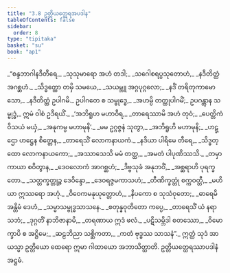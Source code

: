 ```yaml
---
title: "3.8 ဥတ္တိယတ္ထေရအပဒါန"
tableOfContents: false
sidebar:
  order: 8
type: "tipitaka"
basket: "su"
book: "ap1"
---
```



<DynamicBreadcrumb />

<Division number="169" book="ap1" e="ch" v="20" p="88">

<Paragraph number="1042" type="verses" book="ap1">
_“စန္ဒဘာဂါနဒီတီရေ,_  
_သုသုမာရော အဟံ တဒါ;_  
_သဂေါစရပ္ပသုတောဟံ,_  
_နဒီတိတ္ထံ အဂစ္ဆဟံ._  

</Paragraph>

</Division>
<Division number="170" book="ap1" e="ch" v="20" p="88">

<Paragraph number="1043" type="verses" book="ap1">
_သိဒ္ဓတ္ထော တမှိ သမယေ,_  
_သယမ္ဘူ အဂ္ဂပုဂ္ဂလော;_  
_နဒိံ တရိတုကာမော သော,_  
_နဒီတိတ္ထံ ဥပါဂမိ._  

</Paragraph>

</Division>
<Division number="171" book="ap1" e="ch" v="20" p="88">

<Paragraph number="1044" book="ap1">
ဥပါဂတေ စ သမ္ဗုဒ္ဓေ,_  
_အဟမ္ပိ တတ္ထုပါဂမိံ;_  
ဥပဂန္တွာန သမ္ဗုဒ္ဓံ,_  
ဣမံ ဝါစံ ဥဒီရယိံ._  

</Paragraph>

</Division>
<Division number="172" book="ap1" e="ch" v="20" p="88">

<Paragraph number="1045" type="verses" book="ap1">
_‘အဘိရူဟ မဟာဝီရ,_  
_တာရေဿာမိ အဟံ တုဝံ;_  
_ပေတ္တိကံ ဝိသယံ မယှံ,_  
_အနုကမ္ပ မဟာမုနိ’._  

</Paragraph>

</Division>
<Division number="173" book="ap1" e="ch" v="20" p="88">

<Paragraph number="1046" type="verses" book="ap1">
_မမ ဥဂ္ဂဇ္ဇနံ သုတွာ,_  
_အဘိရူဟိ မဟာမုနိ;_  
_ဟဋ္ဌော ဟဋ္ဌေန စိတ္တေန,_  
_တာရေသိံ လောကနာယကံ._  

</Paragraph>

</Division>
<Division number="174" book="ap1" e="ch" v="20" p="88">

<Paragraph number="1047" type="verses" book="ap1">
_နဒိယာ ပါရိမေ တီရေ,_  
_သိဒ္ဓတ္ထော လောကနာယကော;_  
_အဿာသေသိ မမံ တတ္ထ,_  
_အမတံ ပါပုဏိဿသိ._  

</Paragraph>

</Division>
<Division number="175" book="ap1" e="ch" v="20" p="88">

<Paragraph number="1048" type="verses" book="ap1">
_တမှာ ကာယာ စဝိတွာန,_  
_ဒေဝလောကံ အာဂစ္ဆဟံ;_  
_ဒိဗ္ဗသုခံ အနုဘဝိံ,_  
_အစ္ဆရာဟိ ပုရက္ခတော._  

</Paragraph>

</Division>
<Division number="176" book="ap1" e="ch" v="20" p="89">

<Paragraph number="1049" type="verses" book="ap1">
_သတ္တက္ခတ္တုဉ္စ ဒေဝိန္ဒော,_  
_ဒေဝရဇ္ဇမကာသဟံ;_  
_တီဏိက္ခတ္တုံ စက္ကဝတ္တီ,_  
_မဟိယာ ဣဿရော အဟုံ._  

</Paragraph>

</Division>
<Division number="177" book="ap1" e="ch" v="20" p="89">

<Paragraph number="1050" type="verses" book="ap1">
_ဝိဝေကမနုယုတ္တောဟံ,_  
_နိပကော စ သုသံဝုတော;_  
_ဓာရေမိ အန္တိမံ ဒေဟံ,_  
_သမ္မာသမ္ဗုဒ္ဓသာသနေ._  

</Paragraph>

</Division>
<Division number="178" book="ap1" e="ch" v="20" p="89">

<Paragraph number="1051" type="verses" book="ap1">
_စတုန္နဝုတိတော ကပ္ပေ,_  
_တာရေသိံ ယံ နရာသဘံ;_  
_ဒုဂ္ဂတိံ နာဘိဇာနာမိ,_  
_တရဏာယ ဣဒံ ဖလံ._  

</Paragraph>

</Division>
<Division number="179" book="ap1" e="ch" v="20" p="89">

<Paragraph number="1052" type="verses" book="ap1">
_ပဋိသမ္ဘိဒါ စတဿော,_  
_ဝိမောက္ခာပိ စ အဋ္ဌိမေ;_  
_ဆဠဘိညာ သစ္ဆိကတာ,_  
_ကတံ ဗုဒ္ဓဿ သာသနံ”._  

</Paragraph>

<Paragraph number="1053" book="ap1">
ဣတ္ထံ သုဒံ အာယသ္မာ ဥတ္တိယော ထေရော ဣမာ ဂါထာယော အဘာသိတ္ထာတိ.

</Paragraph>
</Division>

<Paragraph number="1054" type="center" book="ap1">
ဥတ္တိယတ္ထေရဿာပဒါနံ အဋ္ဌမံ.
</Paragraph>